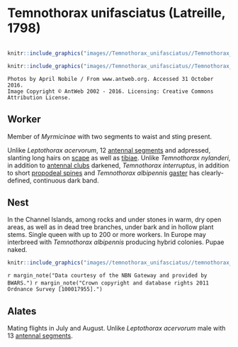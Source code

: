 # **Temnothorax unifasciatus** (Latreille, 1798)

```marginfigure
```


```r
knitr::include_graphics("images//Temnothorax_unifasciatus//Temnothorax_unifasciatus_head.jpg")
```

```r
knitr::include_graphics("images//Temnothorax_unifasciatus//Temnothorax_unifasciatus_side.jpg")
```

```block
Photos by April Nobile / From www.antweb.org. Accessed 31 October 2016.
Image Copyright © AntWeb 2002 - 2016. Licensing: Creative Commons Attribution License.
```

## Worker
Member of *Myrmicinae* with two segments to waist and sting present.

Unlike *Leptothorax acervorum*, 12 [antennal segments](#glossary) and adpressed, slanting long hairs on [scape](#glossary) as well as [tibiae](#glossary). Unlike *Temnothorax nylanderi*, in addition to [antennal clubs](#glossary) darkened, *Temnothorax interruptus*, in addition to short [propodeal spines](#glossary) and *Temnothorax albipennis* [gaster](#glossary) has clearly-defined, continuous dark band.

## Nest
In the Channel Islands, among rocks and under stones in warm, dry open areas, as well as in dead tree branches, under bark and in hollow plant stems. Single queen with up to 200 or more workers. In Europe may interbreed with *Temnothorax albipennis* producing hybrid colonies. Pupae naked.

```r
knitr::include_graphics("images//temnothorax_unifasciatus//temnothorax_unifasciatus_map.png")
```
`r margin_note("Data courtesy of the NBN Gateway and provided by BWARS.")`
`r margin_note("Crown copyright and database rights 2011 Ordnance Survey [100017955].")`

## Alates
Mating flights in July and August. Unlike *Leptothorax acervorum* male with 13 [antennal segments](#glossary).

\pagebreak